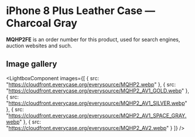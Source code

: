 
# iPhone 8 Plus Leather Case — Charcoal Gray

<Callout type='info' emoji='👉🏻'>**MQHP2FE** is an order number for this product, used for search engines, auction websites and such.</Callout>

## Image gallery

<LightboxComponent
    images={[
      {
        src: "https://cloudfront.everycase.org/everysource/MQHP2.webp"
      },
      {
        src: "https://cloudfront.everycase.org/everysource/MQHP2_AV1_GOLD.webp"
      },
      {
        src: "https://cloudfront.everycase.org/everysource/MQHP2_AV1_SILVER.webp"
      },
      {
        src: "https://cloudfront.everycase.org/everysource/MQHP2_AV1_SPACE_GRAY.webp"
      },
      {
        src: "https://cloudfront.everycase.org/everysource/MQHP2_AV2.webp"
      }
    ]}
  />
